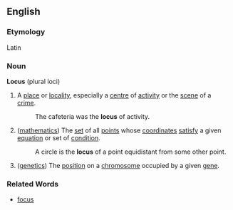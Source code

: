 ==English==
===Etymology===
Latin
===Noun===
'''Locus''' (plural loci)
# A [[place]] or [[locality]], especially a [[centre]] of [[activity]] or the [[scene]] of a [[crime]].
#: The cafeteria was the '''locus''' of activity.
# ([[mathematics]]) The [[set]] of all [[point]]s whose [[coordinate]]s [[satisfy]] a given [[equation]] or set of [[condition]].
#: A circle is the '''locus''' of a point equidistant from some other point.
# ([[genetics]]) The [[position]] on a [[chromosome]] occupied by a given [[gene]].
===Related Words===
*[[focus]]